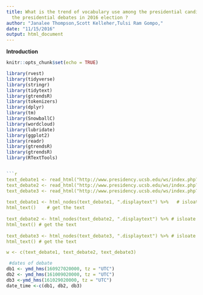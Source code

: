 ```yaml
---
title: What is the trend of vocabulary use among the presidential candidates during
  the presidential debates in 2016 election ?
author: "Janalee Thompson,Scott Kelleher,Tulsi Ram Gompo,"
date: "11/15/2016"
output: html_document
---
```


**Introduction**


```r
knitr::opts_chunk$set(echo = TRUE)
```


```r
library(rvest)
library(tidyverse)
library(stringr)
library(tidytext)
library(gtrendsR)
library(tokenizers)
library(dplyr)
library(tm)
library(SnowballC)
library(wordcloud)
library(lubridate)
library(ggplot2)
library(readr)
library(gtrendsR)
library(gtrendsR)
library(RTextTools)


```r
text_debate1 <- read_html("http://www.presidency.ucsb.edu/ws/index.php?pid=118971")  # load the first debate page
text_debate2 <- read_html("http://www.presidency.ucsb.edu/ws/index.php?pid=119038")   # load the second debate page
text_debate3 <- read_html("http://www.presidency.ucsb.edu/ws/index.php?pid=119039")  # load the third debate page 
    
text_debate1 <- html_nodes(text_debate1, ".displaytext") %>%   # isloate the text
html_text()    # get the text
  
text_debate2 <- html_nodes(text_debate2, ".displaytext") %>% # isloate the text
html_text() # get the text
      
text_debate3 <- html_nodes(text_debate3, ".displaytext") %>% # isloate the text
html_text() # get the text

w <- c(text_debate1, text_debate2, text_debate3)
```



``` r
 #dates of debate
db1 <- ymd_hms(160927020000, tz = "UTC")
db2 <- ymd_hms(161009020000, tz = "UTC")
db3 <-ymd_hms(161029020000, tz = "UTC")
date_time <-c(db1, db2, db3)
```


